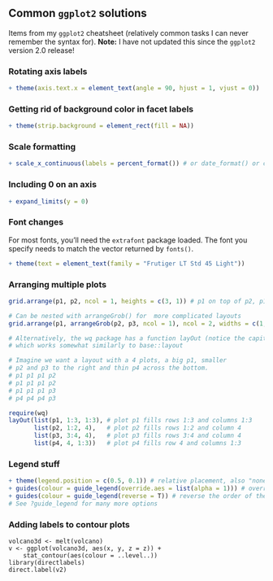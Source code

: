 ## Common `ggplot2` solutions

Items from my `ggplot2` cheatsheet (relatively common tasks I can never remember the syntax for). **Note:** I have not updated this since the `ggplot2` version 2.0 release! 

### Rotating axis labels

```r
+ theme(axis.text.x = element_text(angle = 90, hjust = 1, vjust = 0))
```

### Getting rid of background color in facet labels

```r
+ theme(strip.background = element_rect(fill = NA))
```

### Scale formatting

```r
+ scale_x_continuous(labels = percent_format()) # or date_format() or comma_format()
```

### Including 0 on an axis

```r
+ expand_limits(y = 0)
```

### Font changes

For most fonts, you'll need the `extrafont` package loaded. The font you specify needs to match the vector returned by `fonts()`.

```r
+ theme(text = element_text(family = "Frutiger LT Std 45 Light"))
```

### Arranging multiple plots
```r
grid.arrange(p1, p2, ncol = 1, heights = c(3, 1)) # p1 on top of p2, p1 3 times taller

# Can be nested with arrangeGrob() for  more complicated layouts
grid.arrange(p1, arrangeGrob(p2, p3, ncol = 1), ncol = 2, widths = c(1, 1.2))

# Alternatively, the wq package has a function layOut (notice the capital O)
# which works somewhat similarly to base::layout

# Imagine we want a layout with a 4 plots, a big p1, smaller
# p2 and p3 to the right and thin p4 across the bottom.
# p1 p1 p1 p2
# p1 p1 p1 p2
# p1 p1 p1 p3
# p4 p4 p4 p3

require(wq)
layOut(list(p1, 1:3, 1:3), # plot p1 fills rows 1:3 and columns 1:3
       list(p2, 1:2, 4),   # plot p2 fills rows 1:2 and column 4
       list(p3, 3:4, 4),   # plot p3 fills rows 3:4 and column 4
       list(p4, 4, 1:3))   # plot p4 fills row 4 and columns 1:3
```

### Legend stuff

```r
+ theme(legend.position = c(0.5, 0.1)) # relative placement, also "none", "top", "left", etc.
+ guides(colour = guide_legend(override.aes = list(alpha = 1))) # overriding alpha (works for colour in a fill legend)
+ guides(colour = guide_legend(reverse = T)) # reverse the order of the legend
# See ?guide_legend for many more options
```

### Adding labels to contour plots

```
volcano3d <- melt(volcano)
v <- ggplot(volcano3d, aes(x, y, z = z)) + 
    stat_contour(aes(colour = ..level..))
library(directlabels)
direct.label(v2)
```
